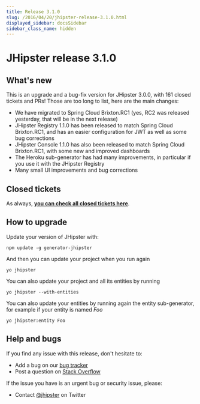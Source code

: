```yaml
---
title: Release 3.1.0
slug: /2016/04/20/jhipster-release-3.1.0.html
displayed_sidebar: docsSidebar
sidebar_class_name: hidden
---
```


JHipster release 3.1.0
==================

What's new
----------

This is an upgrade and a bug-fix version for JHipster 3.0.0, with 161 closed tickets and PRs! Those are too long to list, here are the main changes:

- We have migrated to Spring Cloud Brixton.RC1 (yes, RC2 was released yesterday, that will be in the next release)
- JHipster Registry 1.1.0 has been released to match Spring Cloud Brixton.RC1, and has an easier configuration for JWT as well as some bug corrections
- JHipster Console 1.1.0 has also been released to match Spring Cloud Brixton.RC1, with some new and improved dashboards
- The Heroku sub-generator has had many improvements, in particular if you use it with the JHipster Registry
- Many small UI improvements and bug corrections

Closed tickets
------------
As always, __[you can check all closed tickets here](https://github.com/jhipster/generator-jhipster/issues?q=milestone%3A3.1.0+is%3Aclosed)__.

How to upgrade
------------

Update your version of JHipster with:

```
npm update -g generator-jhipster
```

And then you can update your project when you run again

```
yo jhipster
```

You can also update your project and all its entities by running

```
yo jhipster --with-entities
```

You can also update your entities by running again the entity sub-generator, for example if your entity is named _Foo_

```
yo jhipster:entity Foo
```

Help and bugs
--------------

If you find any issue with this release, don't hesitate to:

- Add a bug on our [bug tracker](https://github.com/jhipster/generator-jhipster/issues?state=open)
- Post a question on [Stack Overflow](http://stackoverflow.com/tags/jhipster/info)

If the issue you have is an urgent bug or security issue, please:

- Contact [@jhipster](https://twitter.com/jhipster) on Twitter
